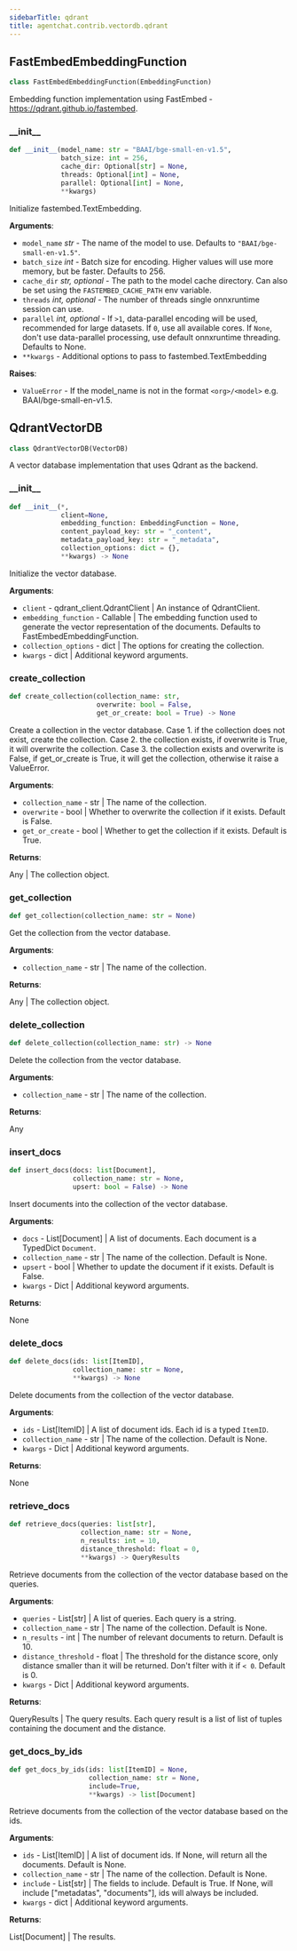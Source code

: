 ```yaml
---
sidebarTitle: qdrant
title: agentchat.contrib.vectordb.qdrant
---
```


## FastEmbedEmbeddingFunction

```python
class FastEmbedEmbeddingFunction(EmbeddingFunction)
```

Embedding function implementation using FastEmbed - https://qdrant.github.io/fastembed.

### \_\_init\_\_

```python
def __init__(model_name: str = "BAAI/bge-small-en-v1.5",
             batch_size: int = 256,
             cache_dir: Optional[str] = None,
             threads: Optional[int] = None,
             parallel: Optional[int] = None,
             **kwargs)
```

Initialize fastembed.TextEmbedding.

**Arguments**:

- `model_name` _str_ - The name of the model to use. Defaults to `"BAAI/bge-small-en-v1.5"`.
- `batch_size` _int_ - Batch size for encoding. Higher values will use more memory, but be faster.                                        Defaults to 256.
- `cache_dir` _str, optional_ - The path to the model cache directory.                                       Can also be set using the `FASTEMBED_CACHE_PATH` env variable.
- `threads` _int, optional_ - The number of threads single onnxruntime session can use.
- `parallel` _int, optional_ - If `>1`, data-parallel encoding will be used, recommended for large datasets.                                      If `0`, use all available cores.                                      If `None`, don't use data-parallel processing, use default onnxruntime threading.                                      Defaults to None.
- `**kwargs` - Additional options to pass to fastembed.TextEmbedding

**Raises**:

- `ValueError` - If the model_name is not in the format `<org>/<model>` e.g. BAAI/bge-small-en-v1.5.

## QdrantVectorDB

```python
class QdrantVectorDB(VectorDB)
```

A vector database implementation that uses Qdrant as the backend.

### \_\_init\_\_

```python
def __init__(*,
             client=None,
             embedding_function: EmbeddingFunction = None,
             content_payload_key: str = "_content",
             metadata_payload_key: str = "_metadata",
             collection_options: dict = {},
             **kwargs) -> None
```

Initialize the vector database.

**Arguments**:

- `client` - qdrant_client.QdrantClient | An instance of QdrantClient.
- `embedding_function` - Callable | The embedding function used to generate the vector representation
  of the documents. Defaults to FastEmbedEmbeddingFunction.
- `collection_options` - dict | The options for creating the collection.
- `kwargs` - dict | Additional keyword arguments.

### create\_collection

```python
def create_collection(collection_name: str,
                      overwrite: bool = False,
                      get_or_create: bool = True) -> None
```

Create a collection in the vector database.
Case 1. if the collection does not exist, create the collection.
Case 2. the collection exists, if overwrite is True, it will overwrite the collection.
Case 3. the collection exists and overwrite is False, if get_or_create is True, it will get the collection,
otherwise it raise a ValueError.

**Arguments**:

- `collection_name` - str | The name of the collection.
- `overwrite` - bool | Whether to overwrite the collection if it exists. Default is False.
- `get_or_create` - bool | Whether to get the collection if it exists. Default is True.
  

**Returns**:

  Any | The collection object.

### get\_collection

```python
def get_collection(collection_name: str = None)
```

Get the collection from the vector database.

**Arguments**:

- `collection_name` - str | The name of the collection.
  

**Returns**:

  Any | The collection object.

### delete\_collection

```python
def delete_collection(collection_name: str) -> None
```

Delete the collection from the vector database.

**Arguments**:

- `collection_name` - str | The name of the collection.
  

**Returns**:

  Any

### insert\_docs

```python
def insert_docs(docs: list[Document],
                collection_name: str = None,
                upsert: bool = False) -> None
```

Insert documents into the collection of the vector database.

**Arguments**:

- `docs` - List[Document] | A list of documents. Each document is a TypedDict `Document`.
- `collection_name` - str | The name of the collection. Default is None.
- `upsert` - bool | Whether to update the document if it exists. Default is False.
- `kwargs` - Dict | Additional keyword arguments.
  

**Returns**:

  None

### delete\_docs

```python
def delete_docs(ids: list[ItemID],
                collection_name: str = None,
                **kwargs) -> None
```

Delete documents from the collection of the vector database.

**Arguments**:

- `ids` - List[ItemID] | A list of document ids. Each id is a typed `ItemID`.
- `collection_name` - str | The name of the collection. Default is None.
- `kwargs` - Dict | Additional keyword arguments.
  

**Returns**:

  None

### retrieve\_docs

```python
def retrieve_docs(queries: list[str],
                  collection_name: str = None,
                  n_results: int = 10,
                  distance_threshold: float = 0,
                  **kwargs) -> QueryResults
```

Retrieve documents from the collection of the vector database based on the queries.

**Arguments**:

- `queries` - List[str] | A list of queries. Each query is a string.
- `collection_name` - str | The name of the collection. Default is None.
- `n_results` - int | The number of relevant documents to return. Default is 10.
- `distance_threshold` - float | The threshold for the distance score, only distance smaller than it will be
  returned. Don't filter with it if `< 0`. Default is 0.
- `kwargs` - Dict | Additional keyword arguments.
  

**Returns**:

  QueryResults | The query results. Each query result is a list of list of tuples containing the document and
  the distance.

### get\_docs\_by\_ids

```python
def get_docs_by_ids(ids: list[ItemID] = None,
                    collection_name: str = None,
                    include=True,
                    **kwargs) -> list[Document]
```

Retrieve documents from the collection of the vector database based on the ids.

**Arguments**:

- `ids` - List[ItemID] | A list of document ids. If None, will return all the documents. Default is None.
- `collection_name` - str | The name of the collection. Default is None.
- `include` - List[str] | The fields to include. Default is True.
  If None, will include ["metadatas", "documents"], ids will always be included.
- `kwargs` - dict | Additional keyword arguments.
  

**Returns**:

  List[Document] | The results.

